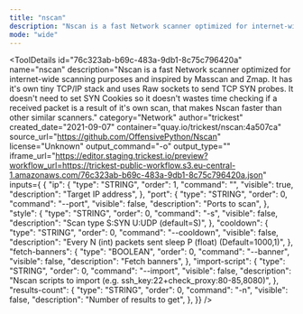 ```yaml
---
title: "nscan"
description: "Nscan is a fast Network scanner optimized for internet-wide scanning purposes and inspired by Masscan and Zmap. It has it's own tiny TCP/IP stack and uses Raw sockets to send TCP SYN probes. It doesn't need to set SYN Cookies so it doesn't wastes time checking if a received packet is a result of it's own scan, that makes Nscan faster than other similar scanners."
mode: "wide"
---
```



<ToolDetails
  id="76c323ab-b69c-483a-9db1-8c75c796420a"
  name="nscan"
  description="Nscan is a fast Network scanner optimized for internet-wide scanning purposes and inspired by Masscan and Zmap. It has it's own tiny TCP/IP stack and uses Raw sockets to send TCP SYN probes. It doesn't need to set SYN Cookies so it doesn't wastes time checking if a received packet is a result of it's own scan, that makes Nscan faster than other similar scanners."
  category="Network"
  author="trickest"
  created_date="2021-09-07"
  container="quay.io/trickest/nscan:4a507ca"
  source_url="https://github.com/OffensivePython/Nscan"
  license="Unknown"
  output_command="-o"
  output_type=""
  iframe_url="https://editor.staging.trickest.io/preview?workflow_url=https://trickest-public-workflow.s3.eu-central-1.amazonaws.com/76c323ab-b69c-483a-9db1-8c75c796420a.json"
  inputs={ {
  "ip": {
    "type": "STRING",
    "order": 1,
    "command": "",
    "visible": true,
    "description": "Target IP address",
  },
  "port": {
    "type": "STRING",
    "order": 0,
    "command": "--port",
    "visible": false,
    "description": "Ports to scan",
  },
  "style": {
    "type": "STRING",
    "order": 0,
    "command": "-s",
    "visible": false,
    "description": "Scan type S:SYN U:UDP (default=S)",
  },
  "cooldown": {
    "type": "STRING",
    "order": 0,
    "command": "--cooldown",
    "visible": false,
    "description": "Every N (int) packets sent sleep P (float) (Default=1000,1)",
  },
  "fetch-banners": {
    "type": "BOOLEAN",
    "order": 0,
    "command": "--banner",
    "visible": false,
    "description": "Fetch banners",
  },
  "import-script": {
    "type": "STRING",
    "order": 0,
    "command": "--import",
    "visible": false,
    "description": "Nscan scripts to import (e.g. ssh_key:22+check_proxy:80-85,8080)",
  },
  "results-count": {
    "type": "STRING",
    "order": 0,
    "command": "-n",
    "visible": false,
    "description": "Number of results to get",
  },
}}
/>
